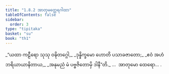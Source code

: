 ```yaml
---
title: "1.8.2 အာတုမတ္ထေရဂါထာ"
tableOfContents: false
sidebar:
  order: 3
type: "tipitaka"
basket: "su"
book: "th1"
---
```



<DynamicBreadcrumb />

<Division number="72" book="th1">

<Paragraph number="163" type="verses" book="th1">
_“ယထာ ကဠီရော သုသု ဝဍ္ဎိတဂ္ဂေါ,_  
_ဒုန္နိက္ခမော ဟောတိ ပသာခဇာတော;_  
_ဧဝံ အဟံ ဘရိယာယာနိတာယ,_  
_အနုမညံ မံ ပဗ္ဗဇိတောမှိ ဒါနီ”တိ._  


</Paragraph>
</Division>

<Paragraph number="164" type="center" book="th1">
…  အာတုမော ထေရော… .
</Paragraph>